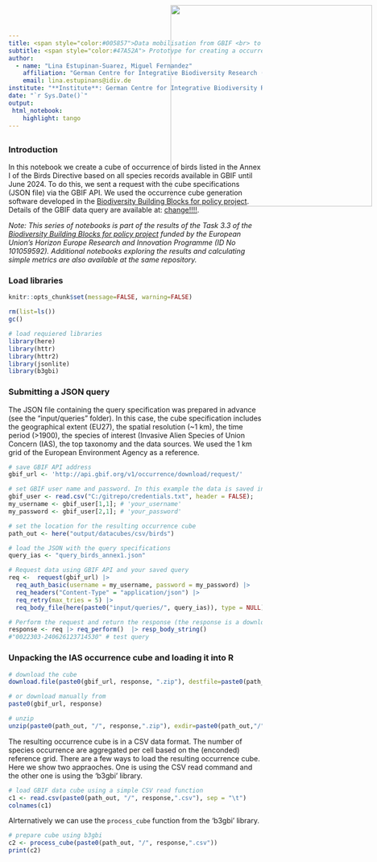 ```yaml
---
title: <span style="color:#005857">Data mobilisation from GBIF <br> to the EBV Data Portal<span>
subtitle: <span style="color:#47A52A"> Prototype for creating a occurrence cube of birds listed in the Annex I of the Birds Directive
author: 
  - name: "Lina Estupinan-Suarez, Miguel Fernandez"
    affiliation: "German Centre for Integrative Biodiversity Research (iDiv)"
    email: lina.estupinans@idiv.de
institute: "**Institute**: German Centre for Integrative Biodiversity Research (iDiv)"
date: "`r Sys.Date()`"
output:
 html_notebook:
    highlight: tango
---
```

<!-- <img src="C:\gitrepo\B-Cubed_data_mobilization\input\logos\B3_logo_full.png" style='width: 200px; position:absolute; top:0; right:0; padding:10px;'/> -->
<img src="C:\gitrepo\B-Cubed_data_mobilization\input\logos\idiv+b3.png" style='width: 400px; position:absolute; top:0; right:0; padding:10px;'/>
---


### Introduction
In this notebook we create a cube of occurrence of birds listed in the Annex I of the Birds Directive based on all species records available in GBIF until June 2024.
To do this, we sent a request with the cube specifications (JSON file) via the GBIF API. We used the occurrence cube generation software developed in the [Biodiversity Building Blocks for policy project](https://b-cubed.eu/).
Details of the GBIF data query are available at: [change!!!!](https://www.gbif.org/occurrence/download/0081452-240506114902167). 

*Note: This series of notebooks is part of the results of the Task 3.3 of the [Biodiversity Building Blocks for policy project](https://b-cubed.eu/) funded by the European Union’s Horizon Europe Research and Innovation Programme (ID No 101059592). Additional notebooks exploring the results and calculating simple metrics are also available at the same repository.*

### Load libraries
```r
knitr::opts_chunk$set(message=FALSE, warning=FALSE)
```

```r
rm(list=ls())
gc()

# load requiered libraries
library(here)
library(httr)
library(httr2)
library(jsonlite)
library(b3gbi)
```

### Submitting a JSON query
The JSON file containing the query specification was prepared in advance (see the "input/queries" folder). In this case, the cube specification includes the geographical extent (EU27), the spatial resolution (~1 km), the time period (>1900), the species of interest (Invasive Alien Species of Union Concern (IAS), the top taxonomy and the data sources. We used the 1 km grid of the European Environment Agency as a reference.

```r
# save GBIF API address
gbif_url <- 'http://api.gbif.org/v1/occurrence/download/request/' 

# set GBIF user name and password. In this example the data is saved in a separate file for security reasons. Fill in the variables with your own data.
gbif_user <- read.csv("C:/gitrepo/credentials.txt", header = FALSE);
my_username <- gbif_user[1,1]; # 'your_username'
my_password <- gbif_user[2,1]; # 'your_password'

# set the location for the resulting occurrence cube
path_out <- here("output/datacubes/csv/birds")

# load the JSON with the query specifications
query_ias <- "query_birds_annex1.json"
```


```r
# Request data using GBIF API and your saved query
req <-  request(gbif_url) |> 
  req_auth_basic(username = my_username, password = my_password) |> 
  req_headers("Content-Type" = "application/json") |> 
  req_retry(max_tries = 5) |>
  req_body_file(here(paste0("input/queries/", query_ias)), type = NULL)

# Perform the request and return the response (the response is a download ID)
response <- req |> req_perform()  |> resp_body_string()
#"0022303-240626123714530" # test query
```

### Unpacking the IAS occurrence cube and loading it into R

```r
# download the cube
download.file(paste0(gbif_url, response, ".zip"), destfile=paste0(path_out, response, ".zip"))

# or download manually from
paste0(gbif_url, response)

# unzip
unzip(paste0(path_out, "/", response,".zip"), exdir=paste0(path_out,"/"))
```

The resulting occurrence cube is in a CSV data format. The number of species occurrence are aggregated per cell based on the (enconded) reference grid. There are a few ways to load the resulting occurrence cube. Here we show two appraoches. One is using the CSV read command and the other one is using the 'b3gbi' library.

```r
# load GBIF data cube using a simple CSV read function
c1 <- read.csv(paste0(path_out, "/", response,".csv"), sep = "\t")
colnames(c1)
```
Alrternatively we can use the  ```process_cube```  function from the 'b3gbi' library.

```r
# prepare cube using b3gbi
c2 <- process_cube(paste0(path_out, "/", response,".csv"))
print(c2)
```

